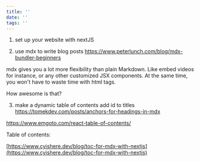 ```yaml
---
title: ''
date: ''
tags: ''
---
```


1. set up your website with nextJS

2. use mdx to write blog posts
https://www.peterlunch.com/blog/mdx-bundler-beginners

mdx gives you a lot more flexibility than plain Markdown. Like embed videos for instance, or any other customized JSX components.
At the same time, you won't have to waste time with html tags.

How awesome is that?

3. make a dynamic table of contents
add id to titles https://tomekdev.com/posts/anchors-for-headings-in-mdx

https://www.emgoto.com/react-table-of-contents/

Table of contents:

[https://www.cyishere.dev/blog/toc-for-mdx-with-nextjs](https://www.cyishere.dev/blog/toc-for-mdx-with-nextjs)